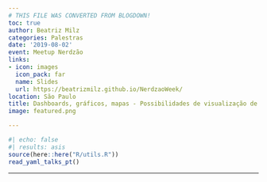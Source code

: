 ```yaml
---
# THIS FILE WAS CONVERTED FROM BLOGDOWN!
toc: true
author: Beatriz Milz
categories: Palestras
date: '2019-08-02'
event: Meetup Nerdzão
links:
- icon: images
  icon_pack: far
  name: Slides
  url: https://beatrizmilz.github.io/NerdzaoWeek/
location: São Paulo
title: Dashboards, gráficos, mapas - Possibilidades de visualização de dados com R
image: featured.png

---
```


```r
#| echo: false
#| results: asis
source(here::here("R/utils.R"))
read_yaml_talks_pt()
```


---
